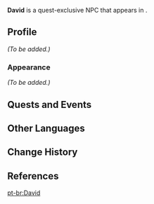 {{Meta
<!-- Remove this template after adding the missing info -->
|missing_NPC_profile  = yes
<!--
|missing_NPC_idle     = yes
|missing_NPC_dialogue = yes
-->
}}
{{Character Infobox
|type             = Quest NPC
|image            = NPC David.png
|realname         = <!-- Optional, if different from in-game name -->
|deceased         = <!-- Past (for deceased prior to events of the game) or free response -->
|region           = Fontaine
|location         = Fontaine
|affiliation      = 
|title            = 

|ancestry         = <!-- Clan/family -->
|father           = 
|mother           = 
|spouse           = 
|sibling          = 
|child            = 
|relative         = 

|voiceEN          = [[imdb:nm11900500|Aria Saltini]]<ref name="Aria Saltini">Twitter: [https://twitter.com/AriaSaltini/status/1691968110662709718 EN VA Self Announcement] ([https://web.archive.org/web/20230817035210/https://twitter.com/AriaSaltini/status/1691968110662709718 Archived])</ref>
|voiceCN          = 
|voiceJP          = 
|voiceKR          = 
}}
'''David''' is a quest-exclusive NPC that appears in {{Quest|The Phantom Thief's Reappearance}}.
<!--
==Location==
{{subst:#tag:gallery|
NPC Location {{subst:#titleparts:{{subst:PAGENAME}}}}.png{{subst:!}}{{subst:#titleparts:{{subst:PAGENAME}}}}'s location
NPC Location {{subst:#titleparts:{{subst:PAGENAME}}}} Context.png{{subst:!}}Additional context
}}
-->
==Profile==
<!--Detailed story/lore information goes here.-->
''(To be added.)''

===Appearance===
<!--Keep appearance section short and concise. Limit to 2 paragraphs with 3-4 sentences each.-->
''(To be added.)''

==Quests and Events==
{{Quests and Events}}
<!--
==Idle Quotes==
{{Dialogue Start}}
: {{DIcon|Idle}} {{Tx}}
:: {{A|VO {{subst:#titleparts:{{subst:PAGENAME}}}} 01.ogg}} "{{Tx}}"
{{Dialogue End}}

==Dialogue==
{{Dialogue Start}}
:'''{{subst:#titleparts:{{subst:PAGENAME}}}}:''' 
:{{DIcon}}
{{Dialogue End}}
<!--
==Event Dialogue==
===Event Name===
{{Dialogue Start}}
:'''{{subst:#titleparts:{{subst:PAGENAME}}}}:'''
{{Dialogue End}}
-->
==Other Languages==
{{Other Languages|default_hidden=1
|en      = David
|zhs     = 大卫
|zhs_rm  = Dàwèi
|zht     = 大衛
|zht_rm  = Dàwèi
|ja      = デイヴィッド
|ja_rm   = Deividdo
|ko      = 데이비드
|es      = David
|fr      = David
|ru      = Давид
|th      = David
|vi      = David
|de      = David
|id      = David
|pt      = David
|tr      = David
|it      = David
}}

==Change History==
{{Change History|4.0}}

==References==
{{Reflist}}

[[pt-br:David]]